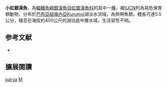 {{Speciesbox
| name = 小虹銀漢魚
| image = 
| image_width = 250px
| status = VU
| status_system = IUCN3.1
| genus = Melanotaenia
| species = parva
| authority = [[Allen|Allen]], 1990
| synonyms = 
}}
'''小虹銀漢魚'''，為[[輻鰭魚綱|輻鰭魚綱]][[銀漢魚目|銀漢魚目]][[虹銀漢魚科|虹銀漢魚科]]的其中一[[種|種]]，被[[IUCN|IUCN]]列為易危保育類動物，分布於[[巴布亞紐幾內亞|巴布亞紐幾內亞]]Kurumoi湖淡水流域，為熱帶魚類，體長可達5.5公分，棲息在海拔約400公尺的湖泊底中層水域，生活習性不明。
==参考文献==
*{{FishBase_species|genus=Melanotaenia|species=parva|year=2016|month=5}}

== 擴展閱讀 ==
{{refbegin}}
{{wikispecies-inline|Melanotaenia parva|小虹銀漢魚}}
{{refend}}
{{Taxonbar|from=Q142878}}

[[Category:虹銀漢魚屬|parva]]
[[Category:1990年描述的魚類|M]]


{{魚類小作品}}